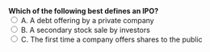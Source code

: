 ::: {.question-block}

<form onsubmit="event.preventDefault(); checkAnswer('q2','C')">
  <strong style="display: block;">Which of the following best defines an IPO?</strong>
  <label><input type="radio" name="q2" value="A"> A. A debt offering by a private company</label><br>
  <label><input type="radio" name="q2" value="B"> B. A secondary stock sale by investors</label><br>
  <label><input type="radio" name="q2" value="C"> C. The first time a company offers shares to the public</label><br>
</form>

<div id="feedback-q2" class="feedback" data-status="" style="display:none;">
  ✅ Correct: An IPO is the first time a company offers its shares to the public.
</div>

:::
